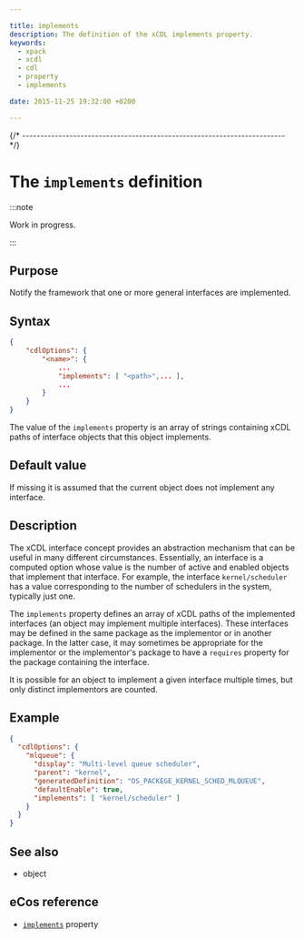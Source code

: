 ```yaml
---

title: implements
description: The definition of the xCDL implements property.
keywords:
  - xpack
  - xcdl
  - cdl
  - property
  - implements

date: 2015-11-25 19:32:00 +0200

---
```



{/* ------------------------------------------------------------------------ */}

# The `implements` definition

:::note

Work in progress.

:::

## Purpose

Notify the framework that one or more general interfaces are implemented.

## Syntax

```json {5}
{
    "cdlOptions": {
        "<name>": {
            ...
            "implements": [ "<path>",... ],
            ...
        }
    }
}
```

The value of the `implements` property is an array of strings containing xCDL paths of interface objects that this object implements.

## Default value

If missing it is assumed that the current object does not implement any interface.

## Description

The xCDL interface concept provides an abstraction mechanism that can be useful in many different circumstances. Essentially, an interface is a computed option whose value is the number of active and enabled objects that implement that interface. For example, the interface `kernel/scheduler` has a value corresponding to the number of schedulers in the system, typically just one.

The `implements` property defines an array of xCDL paths of the implemented interfaces (an object may implement multiple interfaces). These interfaces may be defined in the same package as the implementor or in another package. In the latter case, it may sometimes be appropriate for the implementor or the implementor's package to have a `requires` property for the package containing the interface.

It is possible for an object to implement a given interface multiple times, but only distinct implementors are counted.

## Example

```json
{
  "cdlOptions": {
    "mlqueue": {
      "display": "Multi-level queue scheduler",
      "parent": "kernel",
      "generatedDefinition": "OS_PACKEGE_KERNEL_SCHED_MLQUEUE",
      "defaultEnable": true,
      "implements": [ "kernel/scheduler" ]
    }
  }
}
```

## See also

- <MetadataObjectLink name="cdlInterfaces" /> object

## eCos reference

- [`implements`](https://ecos.sourceware.org/docs-latest/cdl-guide/ref.implements.html) property
